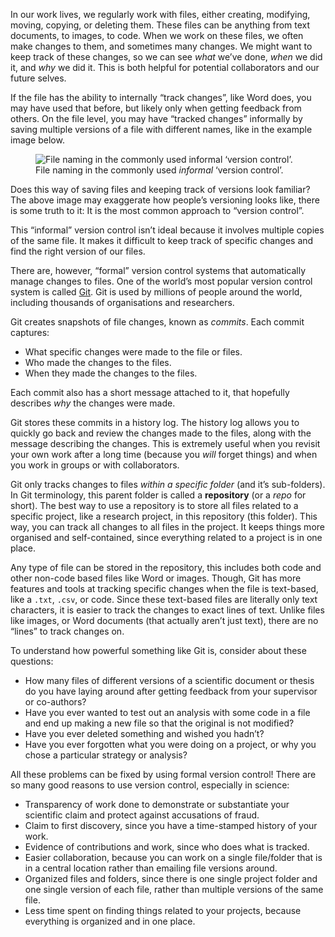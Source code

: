 In our work lives, we regularly work with files, either creating,
modifying, moving, copying, or deleting them. These files can be
anything from text documents, to images, to code. When we work on these
files, we often make changes to them, and sometimes many changes. We
might want to keep track of these changes, so we can see *what* we've
done, *when* we did it, and *why* we did it. This is both helpful for
potential collaborators and our future selves.

If the file has the ability to internally "track changes", like Word
does, you may have used that before, but likely only when getting
feedback from others. On the file level, you may have "tracked changes"
informally by saving multiple versions of a file with different names,
like in the example image below.

![File naming in the commonly used *informal* 'version
control'.](/images/informal-version-control.jpg)

Does this way of saving files and keeping track of versions look
familiar? The above image may exaggerate how people's versioning looks
like, there is some truth to it: It is the most common approach to
"version control".

This "informal" version control isn't ideal because it involves multiple
copies of the same file. It makes it difficult to keep track of specific
changes and find the right version of our files.

There are, however, "formal" version control systems that automatically
manage changes to files. One of the world's most popular version control
system is called
[Git](https://git-scm.com/book/en/v2/Getting-Started-What-is-Git%3F).
Git is used by millions of people around the world, including thousands
of organisations and researchers.

Git creates snapshots of file changes, known as *commits*. Each commit
captures:

-   What specific changes were made to the file or files.
-   Who made the changes to the files.
-   When they made the changes to the files.

Each commit also has a short message attached to it, that hopefully
describes *why* the changes were made.

Git stores these commits in a history log. The history log allows you to
quickly go back and review the changes made to the files, along with the
message describing the changes. This is extremely useful when you
revisit your own work after a long time (because you *will* forget
things) and when you work in groups or with collaborators.

Git only tracks changes to files *within a specific folder* (and it's
sub-folders). In Git terminology, this parent folder is called a
**repository** (or a *repo* for short). The best way to use a repository
is to store all files related to a specific project, like a research
project, in this repository (this folder). This way, you can track all
changes to all files in the project. It keeps things more organised and
self-contained, since everything related to a project is in one place.

Any type of file can be stored in the repository, this includes both
code and other non-code based files like Word or images. Though, Git has
more features and tools at tracking specific changes when the file is
text-based, like a `.txt`, `.csv`, or code. Since these text-based files
are literally only text characters, it is easier to track the changes to
exact lines of text. Unlike files like images, or Word documents (that
actually aren't just text), there are no "lines" to track changes on.

To understand how powerful something like Git is, consider about these
questions:

-   How many files of different versions of a scientific document or
    thesis do you have laying around after getting feedback from your
    supervisor or co-authors?
-   Have you ever wanted to test out an analysis with some code in a
    file and end up making a new file so that the original is not
    modified?
-   Have you ever deleted something and wished you hadn't?
-   Have you ever forgotten what you were doing on a project, or why you
    chose a particular strategy or analysis?

All these problems can be fixed by using formal version control! There
are so many good reasons to use version control, especially in science:

-   Transparency of work done to demonstrate or substantiate your
    scientific claim and protect against accusations of fraud.
-   Claim to first discovery, since you have a time-stamped history of
    your work.
-   Evidence of contributions and work, since who does what is tracked.
-   Easier collaboration, because you can work on a single file/folder
    that is in a central location rather than emailing file versions
    around.
-   Organized files and folders, since there is one single project
    folder and one single version of each file, rather than multiple
    versions of the same file.
-   Less time spent on finding things related to your projects, because
    everything is organized and in one place.
